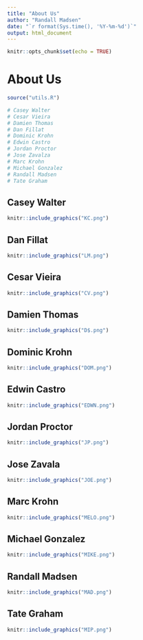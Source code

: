 ```yaml
---
title: "About Us"
author: "Randall Madsen"
date: "`r format(Sys.time(), '%Y-%m-%d')`"
output: html_document
---
```


```r
knitr::opts_chunk$set(echo = TRUE)
```

# About Us

```r
source("utils.R")

# Casey Walter
# Cesar Vieira
# Damien Thomas
# Dan Fillat
# Dominic Krohn
# Edwin Castro
# Jordan Proctor
# Jose Zavalza
# Marc Krohn
# Michael Gonzalez
# Randall Madsen
# Tate Graham
```




## Casey Walter

```r
knitr::include_graphics("KC.png")
```



## Dan Fillat

```r
knitr::include_graphics("LM.png")
```



## Cesar Vieira

```r
knitr::include_graphics("CV.png")
```



## Damien Thomas

```r
knitr::include_graphics("D$.png")
```



## Dominic Krohn

```r
knitr::include_graphics("DOM.png")
```



## Edwin Castro

```r
knitr::include_graphics("EDWN.png")
```



## Jordan Proctor

```r
knitr::include_graphics("JP.png")
```



## Jose Zavala

```r
knitr::include_graphics("JOE.png")
```



## Marc Krohn

```r
knitr::include_graphics("MELO.png")
```



## Michael Gonzalez

```r
knitr::include_graphics("MIKE.png")
```



## Randall Madsen

```r
knitr::include_graphics("MAD.png")
```



## Tate Graham

```r
knitr::include_graphics("MIP.png")
```